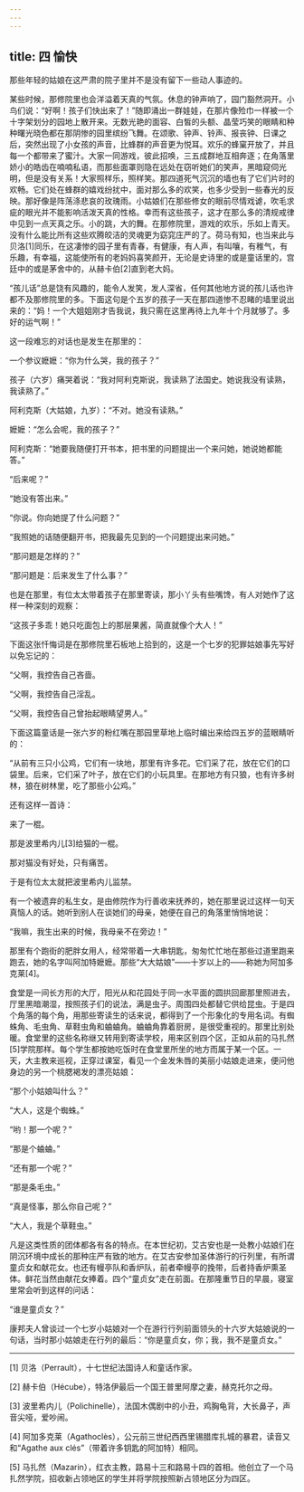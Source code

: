 ```yaml
---
---
---
```

title: 四 愉快
---




那些年轻的姑娘在这严肃的院子里并不是没有留下一些动人事迹的。

某些时候，那修院里也会洋溢着天真的气氛。休息的钟声响了，园门豁然洞开。小鸟们说：“好啊！孩子们快出来了！”随即涌出一群娃娃，在那片像殓巾一样被一个十字架划分的园地上散开来。无数光艳的面容、白皙的头额、晶莹巧笑的眼睛和种种曙光晓色都在那阴惨的园里缤纷飞舞。在颂歌、钟声、铃声、报丧钟、日课之后，突然出现了小女孩的声音，比蜂群的声音更为悦耳。欢乐的蜂窠开放了，并且每一个都带来了蜜汁。大家一同游戏，彼此招唤，三五成群地互相奔逐；在角落里娇小的皓齿在喃喃私语，而那些面罩则隐在远处在窃听她们的笑声，黑暗窥伺光明，但是没有关系！大家照样乐，照样笑。那四道死气沉沉的墙也有了它们片时的欢畅。它们处在蜂群的嬉戏纷扰中，面对那么多的欢笑，也多少受到一些春光的反映。那好像是阵荡涤悲哀的玫瑰雨。小姑娘们在那些修女的眼前尽情戏谑，吹毛求疵的眼光并不能影响活泼天真的性格。幸而有这些孩子，这才在那么多的清规戒律中见到一点天真之乐。小的跳，大的舞。在那修院里，游戏的欢乐，乐如上青天。没有什么能比所有这些欢腾皎洁的灵魂更为窈窕庄严的了。荷马有知，也当来此与贝洛[1]同乐，在这凄惨的园子里有青春，有健康，有人声，有叫嚷，有稚气，有乐趣，有幸福，这能使所有的老妈妈喜笑颜开，无论是史诗里的或是童话里的，宫廷中的或是茅舍中的，从赫卡伯[2]直到老大妈。

“孩儿话”总是饶有风趣的，能令人发笑，发人深省，任何其他地方说的孩儿话也许都不及那修院里的多。下面这句是个五岁的孩子一天在那四道惨不忍睹的墙里说出来的：“妈！一个大姐姐刚才告我说，我只需在这里再待上九年十个月就够了。多好的运气啊！”

这一段难忘的对话也是发生在那里的：

一个参议嬷嬷：“你为什么哭，我的孩子？”

孩子（六岁）痛哭着说：“我对阿利克斯说，我读熟了法国史。她说我没有读熟，我读熟了。”

阿利克斯（大姑娘，九岁）：“不对。她没有读熟。”

嬷嬷：“怎么会呢，我的孩子？”

阿利克斯：“她要我随便打开书本，把书里的问题提出一个来问她，她说她都能答。”

“后来呢？”

“她没有答出来。”

“你说。你向她提了什么问题？”

“我照她的话随便翻开书，把我最先见到的一个问题提出来问她。”

“那问题是怎样的？”

“那问题是：后来发生了什么事？”

也是在那里，有位太太带着孩子在那里寄读，那小丫头有些嘴馋，有人对她作了这样一种深刻的观察：

“这孩子多乖！她只吃面包上的那层果酱，简直就像个大人！”

下面这张忏悔词是在那修院里石板地上拾到的，这是一个七岁的犯罪姑娘事先写好以免忘记的：

“父啊，我控告自己吝啬。

“父啊，我控告自己淫乱。

“父啊，我控告自己曾抬起眼睛望男人。”

下面这篇童话是一张六岁的粉红嘴在那园里草地上临时编出来给四五岁的蓝眼睛听的：

“从前有三只小公鸡，它们有一块地，那里有许多花。它们采了花，放在它们的口袋里。后来，它们采了叶子，放在它们的小玩具里。在那地方有只狼，也有许多树林，狼在树林里，吃了那些小公鸡。”

还有这样一首诗：

来了一棍。

那是波里希内儿[3]给猫的一棍。

那对猫没有好处，只有痛苦。

于是有位太太就把波里希内儿监禁。

有一个被遗弃的私生女，是由修院作为行善收来抚养的，她在那里说过这样一句天真恼人的话。她听到别人在谈她们的母亲，她便在自己的角落里悄悄地说：

“我嘛，我生出来的时候，我母亲不在旁边！”

那里有个跑街的肥胖女用人，经常带着一大串钥匙，匆匆忙忙地在那些过道里跑来跑去，她的名字叫阿加特嬷嬷。那些“大大姑娘”——十岁以上的——称她为阿加多克莱[4]。

食堂是一间长方形的大厅，阳光从和花园处于同一水平面的圆拱回廊那里照进去，厅里黑暗潮湿，按照孩子们的说法，满是虫子。周围四处都替它供给昆虫。于是四个角落的每个角，用那些寄读生的话来说，都得到了一个形象化的专用名词。有蜘蛛角、毛虫角、草鞋虫角和蛐蛐角。蛐蛐角靠着厨房，是很受重视的。那里比别处暖。食堂里的这些名称继又转用到寄读学校，用来区别四个区，正如从前的马扎然[5]学院那样。每个学生都按她吃饭时在食堂里所坐的地方而属于某一个区。一天，大主教来巡视，正穿过课室，看见一个金发朱唇的美丽小姑娘走进来，便问他身边的另一个桃腮褐发的漂亮姑娘：

“那个小姑娘叫什么？”

“大人，这是个蜘蛛。”

“哟！那一个呢？”

“那是个蛐蛐。”

“还有那一个呢？”

“那是条毛虫。”

“真是怪事，那么你自己呢？”

“大人，我是个草鞋虫。”

凡是这类性质的团体都各有各的特点。在本世纪初，艾古安也是一处教小姑娘们在阴沉环境中成长的那种庄严有致的地方。在艾古安参加圣体游行的行列里，有所谓童贞女和献花女。也还有幔亭队和香炉队，前者牵幔亭的挽带，后者持香炉熏圣体。鲜花当然由献花女捧着。四个“童贞女”走在前面。在那隆重节日的早晨，寝室里常会听到这样的问话：

“谁是童贞女？”

康邦夫人曾谈过一个七岁小姑娘对一个在游行行列前面领头的十六岁大姑娘说的一句话，当时那小姑娘走在行列的最后：“你是童贞女，你；我，我不是童贞女。”



* * *



[1] 贝洛（Perrault），十七世纪法国诗人和童话作家。

[2] 赫卡伯（Hécube），特洛伊最后一个国王普里阿摩之妻，赫克托尔之母。

[3] 波里希内儿（Polichinelle），法国木偶剧中的小丑，鸡胸龟背，大长鼻子，声音尖哑，爱吵闹。

[4] 阿加多克莱（Agathoclès），公元前三世纪西西里锡腊库扎城的暴君，读音又和“Agathe aux clés”（带着许多钥匙的阿加特）相同。

[5] 马扎然（Mazarin），红衣主教，路易十三和路易十四的首相。他创立了一个马扎然学院，招收新占领地区的学生并将学院按照新占领地区分为四区。